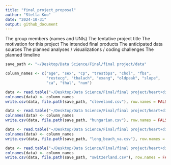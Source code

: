 ```yaml
---
title: "final_project_proposal"
author: "Stella Koo"
date: "2024-10-31"
output: github_document
---
```


The group members (names and UNIs)
The tentative project title
The motivation for this project
The intended final products
The anticipated data sources
The planned analyses / visualizations / coding challenges
The planned timeline

```r
save_path <- "~/Desktop/Data Science/Final/final project/data"

column_names <- c("age", "sex", "cp", "trestbps", "chol", "fbs", 
                  "restecg", "thalach", "exang", "oldpeak", "slope", 
                  "ca", "thal", "num")

data <- read.table("~/Desktop/Data Science/Final/final project/heart+disease/processed.cleveland.data", sep = ",", header = FALSE)
colnames(data) <- column_names
write.csv(data, file.path(save_path, "cleveland.csv"), row.names = FALSE)

data <- read.table("~/Desktop/Data Science/Final/final project/heart+disease/processed.hungarian.data", sep = ",", header = FALSE)
colnames(data) <- column_names
write.csv(data, file.path(save_path, "hungarian.csv"), row.names = FALSE)

data <- read.table("~/Desktop/Data Science/Final/final project/heart+disease/processed.va.data", sep = ",", header = FALSE)
colnames(data) <- column_names
write.csv(data, file.path(save_path, "long_beach_va.csv"), row.names = FALSE)

data <- read.table("~/Desktop/Data Science/Final/final project/heart+disease/processed.switzerland.data", sep = ",", header = FALSE)
colnames(data) <- column_names
write.csv(data, file.path(save_path, "switzerland.csv"), row.names = FALSE)

```